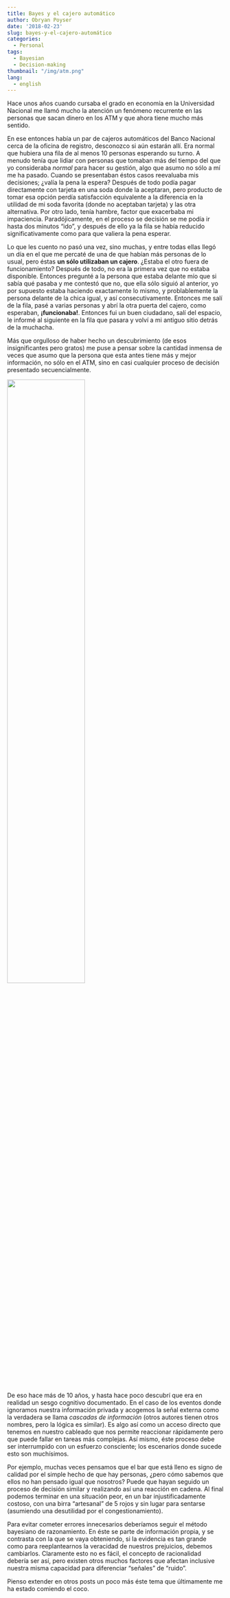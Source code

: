 ```yaml
---
title: Bayes y el cajero automático
author: Obryan Poyser
date: '2018-02-23'
slug: bayes-y-el-cajero-automático
categories:
  - Personal
tags:
  - Bayesian
  - Decision-making
thumbnail: "/img/atm.png"
lang:
  - english
---
```


Hace unos años cuando cursaba el grado en economía en la Universidad Nacional me llamó mucho la atención un fenómeno recurrente en las personas que sacan dinero en los ATM y que ahora tiene mucho más sentido.

En ese entonces había un par de cajeros automáticos del Banco Nacional cerca de la oficina de registro, desconozco si aún estarán allí. Era normal que hubiera una fila de al menos 10 personas esperando su turno. A menudo tenía que lidiar con personas que tomaban más del tiempo del que yo consideraba _normal_ para hacer su gestión, algo que asumo no sólo a mí me ha pasado. Cuando se presentaban éstos casos reevaluaba mis decisiones; ¿valía la pena la espera? Después de todo podía pagar directamente con tarjeta en una soda donde la aceptaran, pero producto de tomar esa opción perdía satisfacción equivalente a la diferencia en la utilidad de mi soda favorita (donde no aceptaban tarjeta) y las otra alternativa. Por otro lado, tenía hambre, factor que exacerbaba mi impaciencia. Paradójicamente, en el proceso se decisión se me podía ir hasta dos minutos "ido", y después de ello ya la fila se había reducido significativamente como para que valiera la pena esperar.

Lo que les cuento no pasó una vez, sino muchas, y entre todas ellas llegó un día en el que me percaté de una de que habían más personas de lo usual, pero éstas **un sólo utilizaban un cajero**. ¿Estaba el otro fuera de funcionamiento? Después de todo, no era la primera vez que no estaba disponible. Entonces pregunté a la persona que estaba delante mío que si sabía qué pasaba y me contestó que no, que ella sólo siguió al anterior, yo por supuesto estaba haciendo exactamente lo mismo, y problablemente la persona delante de la chica igual, y así consecutivamente. Entonces me salí de la fila, pasé a varias personas y abrí la otra puerta del cajero, como esperaban, **¡funcionaba!**. Entonces fui un buen ciudadano, salí del espacio, le informé al siguiente en la fila que pasara y volví a mi antiguo sitio detrás de la muchacha.

Más que orgulloso de haber hecho un descubrimiento (de esos insignificantes pero gratos) me puse a pensar sobre la cantidad inmensa de veces que asumo que la persona que esta antes tiene más y mejor información, no sólo en el ATM, sino en casi cualquier proceso de decisión presentado secuencialmente.

![](/img/atm.png){width=60% align=center}

De eso hace más de 10 años, y hasta hace poco descubrí que era en realidad un sesgo cognitivo documentado. En el caso de los eventos donde ignoramos nuestra información privada y acogemos la señal externa como la verdadera se llama _cascadas de información_ (otros autores tienen otros nombres, pero la lógica es similar). Es algo así como un acceso directo que tenemos en nuestro cableado que nos permite reaccionar rápidamente pero que puede fallar en tareas más complejas. Así mismo, éste proceso debe ser interrumpido con un esfuerzo consciente; los escenarios donde sucede esto son muchísimos.

Por ejemplo, muchas veces pensamos que el bar que está lleno es signo de calidad por el simple hecho de que hay personas, ¿pero cómo sabemos que ellos no han pensado igual que nosotros? Puede que hayan seguido un proceso de decisión similar y realizando así una reacción en cadena. Al final podemos terminar en una situación peor, en un bar injustificadamente costoso, con una birra "artesanal" de 5 rojos y sin lugar para sentarse (asumiendo una desutilidad por el congestionamiento).

Para evitar cometer errores innecesarios deberíamos seguir el método bayesiano de razonamiento. En éste se parte de información propia, y se contrasta con la que se vaya obteniendo, si la evidencia es tan grande como para reeplantearnos la veracidad de nuestros prejuicios, debemos cambiarlos. Claramente esto no es fácil, el concepto de racionalidad debería ser así, pero existen otros muchos factores que afectan inclusive nuestra misma capacidad para diferenciar "señales" de "ruido".

Pienso extender en otros posts un poco más éste tema que últimamente me ha estado comiendo el coco.
